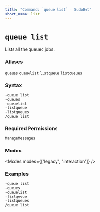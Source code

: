 ```yaml
---
title: "Command: `queue list` - SudoBot"
short_name: list
---
```



# `queue list`

Lists all the queued jobs.

### Aliases
`queues`
`queuelist`
`listqueue`
`listqueues`

### Syntax

```
-queue list
-queues
-queuelist
-listqueue
-listqueues
/queue list
```

### Required Permissions

`ManageMessages`

### Modes

<Modes modes={["legacy", "interaction"]} />

### Examples

```
-queue list
-queues
-queuelist
-listqueue
-listqueues
/queue list

```